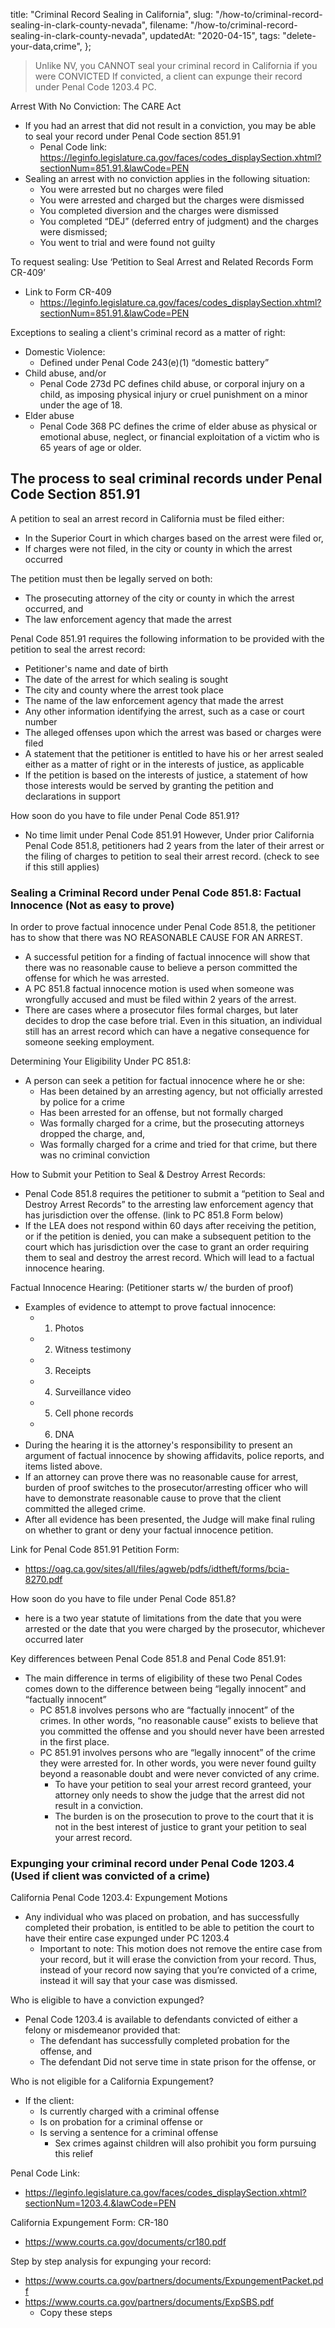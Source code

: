   title: "Criminal Record Sealing in California",
  slug: "/how-to/criminal-record-sealing-in-clark-county-nevada",
  filename: "/how-to/criminal-record-sealing-in-clark-county-nevada",
  updatedAt: "2020-04-15",
  tags: "delete-your-data,crime",
};

> Unlike NV, you CANNOT seal your criminal record in California if you were
> CONVICTED If convicted, a client can expunge their record under Penal Code
> 1203.4 PC.

Arrest With No Conviction: The CARE Act
* If you had an arrest that did not result in a conviction, you may be able to seal your record under Penal Code section 851.91
  * Penal Code link:
    https://leginfo.legislature.ca.gov/faces/codes_displaySection.xhtml?sectionNum=851.91.&lawCode=PEN
* Sealing an arrest with no conviction applies in the following situation:
  * You were arrested but no charges were filed
  * You were arrested and charged but the charges were dismissed
  * You completed diversion and the charges were dismissed
  * You completed “DEJ” (deferred entry of judgment) and the charges were dismissed;
  * You went to trial and were found not guilty

To request sealing:  Use ‘Petition to Seal Arrest and Related Records Form CR-409’
* Link to Form CR-409
  * https://leginfo.legislature.ca.gov/faces/codes_displaySection.xhtml?sectionNum=851.91.&lawCode=PEN

Exceptions to sealing a client's criminal record as a matter of right:
* Domestic Violence:
  * Defined under Penal Code 243(e)(1) “domestic battery”
* Child abuse, and/or
  * Penal Code 273d PC defines child abuse, or corporal injury on a child, as
    imposing physical injury or cruel punishment on a minor under the age of 18.
* Elder abuse
  * Penal Code 368 PC defines the crime of elder abuse as physical or emotional
    abuse, neglect, or financial exploitation of a victim who is 65 years of age
    or older.

## The process to seal criminal records under Penal Code Section 851.91

A petition to seal an arrest record in California must be filed either:
* In the Superior Court in which charges based on the arrest were filed or,
* If charges were not filed, in the city or county in which the arrest occurred

The petition must then be legally served on both:
* The prosecuting attorney of the city or county in which the arrest occurred,
  and
* The law enforcement agency that made the arrest

Penal Code 851.91 requires the following information to be provided with the petition to seal the arrest record:
* Petitioner's name and date of birth
* The date of the arrest for which sealing is sought
* The city and county where the arrest took place
* The name of the law enforcement agency that made the arrest
* Any other information identifying the arrest, such as a case or court number
* The alleged offenses upon which the arrest was based or charges were filed
* A statement that the petitioner is entitled to have his or her arrest sealed
  either as a matter of right or in the interests of justice, as applicable
* If the petition is based on the interests of justice, a statement of how those
  interests would be served by granting the petition and declarations in support

How soon do you have to file under Penal Code 851.91?
* No time limit under Penal Code 851.91 However, Under prior California Penal
  Code 851.8, petitioners had 2 years from the later of their arrest or the
  filing of charges to petition to seal their arrest record. (check to see if
  this still applies)

### Sealing a Criminal Record under Penal Code 851.8: Factual Innocence (Not as easy to prove)

In order to prove factual innocence under Penal Code 851.8, the petitioner has to show that there was NO REASONABLE CAUSE FOR AN ARREST.
* A successful petition for a finding of factual innocence will show that there
  was no reasonable cause to believe a person committed the offense for which he
  was arrested.
* A PC 851.8 factual innocence motion is used when someone was wrongfully
  accused and must be filed within 2 years of the arrest.
* There are cases where a prosecutor files formal charges, but later decides to
  drop the case before trial. Even in this situation, an individual still has an
  arrest record which can have a negative consequence for someone seeking
  employment.

Determining Your Eligibility Under PC 851.8:
* A person can seek a petition for factual innocence where he or she:
  * Has been detained by an arresting agency, but not officially arrested by police for a crime
  * Has been arrested for an offense, but not formally charged
  * Was formally charged for a crime, but the prosecuting attorneys dropped the charge, and,
  * Was formally charged for a crime and tried for that crime, but there was no criminal conviction

How to Submit your Petition to Seal & Destroy Arrest Records:
* Penal Code 851.8 requires the petitioner to submit a “petition to Seal and
  Destroy Arrest Records” to the arresting law enforcement agency that has
  jurisdiction over the offense.  (link to PC 851.8 Form below)
* If the LEA does not respond within 60 days after receiving the petition, or if
  the petition is denied, you can make a subsequent petition to the court which
  has jurisdiction over the case to grant an order requiring them to seal and
  destroy the arrest record. Which will lead to a factual innocence hearing.

Factual Innocence Hearing: (Petitioner starts w/ the burden of proof)
* Examples of evidence to attempt to prove factual innocence:
  * 1. Photos
  * 2. Witness testimony
  * 3. Receipts
  * 4. Surveillance video
  * 5. Cell phone records
  * 6. DNA
* During the hearing it is the attorney's responsibility to present an argument
  of factual innocence by showing affidavits, police reports, and items listed
  above.
* If an attorney can prove there was no reasonable cause for arrest, burden of
  proof switches to the prosecutor/arresting officer who will have to
  demonstrate reasonable cause to prove that the client committed the alleged
  crime.
* After all evidence has been presented, the Judge will make final ruling on
  whether to grant or deny your factual innocence petition.

Link for Penal Code 851.91 Petition Form:
* https://oag.ca.gov/sites/all/files/agweb/pdfs/idtheft/forms/bcia-8270.pdf

How soon do you have to file under Penal Code 851.8?
* here is a two year statute of limitations from the date that you were arrested or the date that you were charged by the prosecutor, whichever occurred later

Key differences between Penal Code 851.8 and Penal Code 851.91:
* The main difference in terms of eligibility of these two Penal Codes comes down to the difference between being “legally innocent” and “factually innocent”
  * PC 851.8 involves persons who are “factually innocent” of the crimes. In
    other words, “no reasonable cause” exists to believe that you committed the
    offense and you should never have been arrested in the first place.
  * PC 851.91 involves persons who are “legally innocent” of the crime they were
    arrested for. In other words, you were never found guilty beyond a
    reasonable doubt and were never convicted of any crime.
    * To have your petition to seal your arrest record granteed, your attorney
      only needs to show the judge that the arrest did not result in a
      conviction.
    * The burden is on the prosecution to prove to the court that it is not in
      the best interest of justice to grant your petition to seal your arrest
      record.

### Expunging your criminal record under Penal Code 1203.4 (Used if client was convicted of a crime)

California Penal Code 1203.4: Expungement Motions
* Any individual who was placed on probation, and has successfully completed their probation, is entitled to be able to petition the court to have their entire case expunged under PC 1203.4
  * Important to note: This motion does not remove the entire case from your record, but it will erase the conviction from your record. Thus, instead of your record now saying that you’re convicted of a crime, instead it will say that your case was dismissed.

Who is eligible to have a conviction expunged?
* Penal Code 1203.4 is available to defendants convicted of either a felony or misdemeanor provided that:
  * The defendant has successfully completed probation for the offense, and
  * The defendant Did not serve time in state prison for the offense, or

Who is not eligible for a California Expungement?
* If the client:
  * Is currently charged with a criminal offense
  * Is on probation for a criminal offense or
  * Is serving a sentence for a criminal offense
    * Sex crimes against children will also prohibit you form pursuing this relief


Penal Code Link:
* https://leginfo.legislature.ca.gov/faces/codes_displaySection.xhtml?sectionNum=1203.4.&lawCode=PEN

California Expungement Form: CR-180
* https://www.courts.ca.gov/documents/cr180.pdf

Step by step analysis for expunging your record:
* https://www.courts.ca.gov/partners/documents/ExpungementPacket.pdf
* https://www.courts.ca.gov/partners/documents/ExpSBS.pdf
  * Copy these steps
